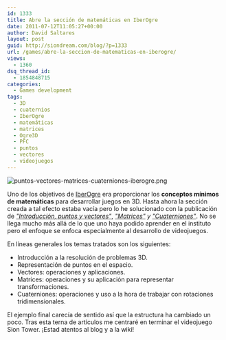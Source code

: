 ```yaml
---
id: 1333
title: Abre la sección de matemáticas en IberOgre
date: 2011-07-12T11:05:27+00:00
author: David Saltares
layout: post
guid: http://siondream.com/blog/?p=1333
url: /games/abre-la-seccion-de-matematicas-en-iberogre/
views:
  - 1360
dsq_thread_id:
  - 1854848715
categories:
  - Games development
tags:
  - 3D
  - cuaternios
  - IberOgre
  - matemáticas
  - matrices
  - Ogre3D
  - PFC
  - puntos
  - vectores
  - videojuegos
---
```


![puntos-vectores-matrices-cuaterniones-iberogre.png](/img/wp/puntos-vectores-matrices-cuaterniones-iberogre.webp)

Uno de los objetivos de [IberOgre](http://osl2.uca.es/iberogre/index.php/P%C3%A1gina_Principal) era proporcionar los **conceptos mínimos de matemáticas** para desarrollar juegos en 3D. Hasta ahora la sección creada a tal efecto estaba vacía pero lo he solucionado con la publicación de _["Introducción, puntos y vectores"](http://osl2.uca.es/iberogre/index.php/Introducci%C3%B3n,_puntos_y_vectores)_, *["Matrices"](http://osl2.uca.es/iberogre/index.php/Matrices) y ["Cuaterniones"](http://osl2.uca.es/iberogre/index.php/Cuaternios)*. No se llega mucho más allá de lo que uno haya podido aprender en el instituto pero el enfoque se enfoca especialmente al desarrollo de videojuegos.

En líneas generales los temas tratados son los siguientes:

- Introducción a la resolución de problemas 3D.
- Representación de puntos en el espacio.
- Vectores: operaciones y aplicaciones.
- Matrices: operaciones y su aplicación para representar transformaciones.
- Cuaterniones: operaciones y uso a la hora de trabajar con rotaciones tridimensionales.

El ejemplo final carecía de sentido así que la estructura ha cambiado un poco. Tras esta terna de artículos me centraré en terminar el videojuego Sion Tower. ¡Estad atentos al blog y a la wiki!
